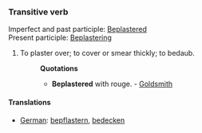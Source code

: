 ===Transitive verb===
Imperfect and past participle:  [[Beplastered]] <br>
Present participle: [[Beplastering]]
#To plaster over; to cover or smear thickly; to bedaub.
#:'''Quotations'''
#:*'''Beplastered''' with rouge. - [[Goldsmith]]


====Translations====
*[[German]]: [[bepflastern]], [[bedecken]]